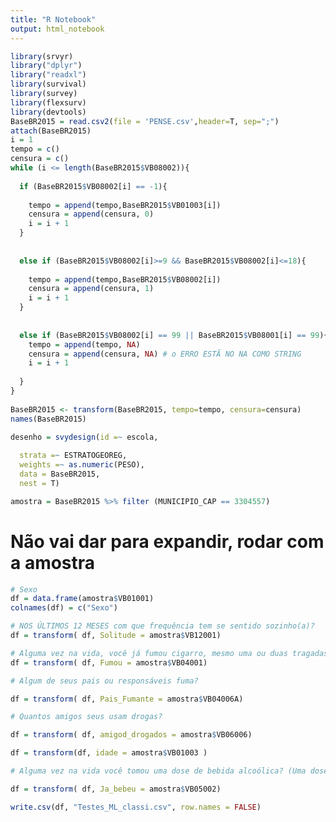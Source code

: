 ---
title: "R Notebook"
output: html_notebook
---



```{r}
library(srvyr)
library("dplyr")
library("readxl")
library(survival)
library(survey)
library(flexsurv)
library(devtools)
BaseBR2015 = read.csv2(file = 'PENSE.csv',header=T, sep=";")
attach(BaseBR2015)
i = 1 
tempo = c()
censura = c()
while (i <= length(BaseBR2015$VB08002)){
  
  if (BaseBR2015$VB08002[i] == -1){
    
    tempo = append(tempo,BaseBR2015$VB01003[i])
    censura = append(censura, 0)
    i = i + 1
  }  
  
  
  else if (BaseBR2015$VB08002[i]>=9 && BaseBR2015$VB08002[i]<=18){
    
    tempo = append(tempo,BaseBR2015$VB08002[i])
    censura = append(censura, 1)
    i = i + 1
  }
    
  
  else if (BaseBR2015$VB08002[i] == 99 || BaseBR2015$VB08001[i] == 99){
    tempo = append(tempo, NA)
    censura = append(censura, NA) # o ERRO ESTÃ NO NA COMO STRING
    i = i + 1
    
  }
}
  
BaseBR2015 <- transform(BaseBR2015, tempo=tempo, censura=censura)
names(BaseBR2015)

desenho = svydesign(id =~ escola,
                    
  strata =~ ESTRATOGEOREG,
  weights =~ as.numeric(PESO),
  data = BaseBR2015,
  nest = T)

```

```{r}
amostra = BaseBR2015 %>% filter (MUNICIPIO_CAP == 3304557)
```

# Não vai dar para expandir, rodar com a amostra
```{r}

# Sexo
df = data.frame(amostra$VB01001)
colnames(df) = c("Sexo")

# NOS ÚLTIMOS 12 MESES com que frequência tem se sentido sozinho(a)? 
df = transform( df, Solitude = amostra$VB12001)

# Alguma vez na vida, você já fumou cigarro, mesmo uma ou duas tragadas?  
df = transform( df, Fumou = amostra$VB04001)

# Algum de seus pais ou responsáveis fuma? 

df = transform( df, Pais_Fumante = amostra$VB04006A)

# Quantos amigos seus usam drogas? 

df = transform( df, amigod_drogados = amostra$VB06006)

df = transform(df, idade = amostra$VB01003 )

# Alguma vez na vida você tomou uma dose de bebida alcoólica? (Uma dose equivale a uma lata de cerveja ou uma taça de vinho ou uma dose de cachaça ou uísque etc)

df = transform( df, Ja_bebeu = amostra$VB05002)

write.csv(df, "Testes_ML_classi.csv", row.names = FALSE)
```



